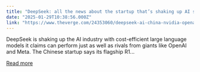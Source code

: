 ```yaml
---
title: "DeepSeek: all the news about the startup that’s shaking up AI stocks"
date: "2025-01-29T10:38:56.000Z"
link: "https://www.theverge.com/24353060/deepseek-ai-china-nvidia-openai"
---
```


DeepSeek is shaking up the AI industry with cost-efficient large language models it claims can perform just as well as rivals from giants like OpenAI and Meta. The Chinese startup says its flagship R1...

[Read more](https://www.theverge.com/24353060/deepseek-ai-china-nvidia-openai)
